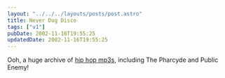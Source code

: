 ```yaml
---
layout: "../../../layouts/posts/post.astro"
title: Never Dug Disco
tags: ["v1"]
pubDate: 2002-11-16T19:55:25
updatedDate: 2002-11-16T19:55:25
---
```


Ooh, a huge archive of [hip hop mp3s][1], including The Pharcyde and Public Enemy!

[1]: http://mafiaboyz.bnc.bg/FULL.ALBUMS/ "MAFIABOYZ Full Albums: Da ilest (apparently)"
